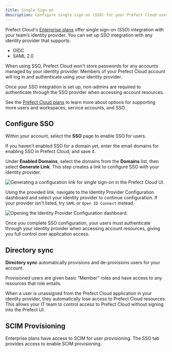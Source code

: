 ```yaml
---
title: Single Sign-on
description: Configure single sign-on (SSO) for your Prefect Cloud users.
---
```


Prefect Cloud's [Enterprise plans](https://www.prefect.io/pricing) offer single sign-on (SSO) integration with your team’s identity provider.
You can set up SSO integration with any identity provider that supports:

- OIDC
- SAML 2.0

When using SSO, Prefect Cloud won't store passwords for any accounts managed by your identity provider.
Members of your Prefect Cloud account will log in and authenticate using your identity provider.

Once your SSO integration is set up, non-admins are required to authenticate through the SSO provider when 
accessing account resources.

See the [Prefect Cloud plans](https://www.prefect.io/pricing) to learn more about options for supporting more users and 
workspaces, service accounts, and SSO.

## Configure SSO

Within your account, select the **SSO** page to enable SSO for users.

If you haven't enabled SSO for a domain yet, enter the email domains for enabling SSO in Prefect Cloud, and save it.

Under **Enabled Domains**, select the domains from the **Domains** list, then select **Generate Link**. 
This step creates a link to configure SSO with your identity provider.

![Generating a configuration link for single sign-on in the Prefect Cloud UI.](/3.0rc/img/ui/cloud-sso-provider.png)

Using the provided link, navigate to the Identity Provider Configuration dashboard and select your identity provider to continue 
configuration. If your provider isn't listed, try `SAML` or `Open ID Connect` instead.

![Opening the Identity Provider Configuration dashboard.](/3.0rc/img/ui/cloud-sso-dashboard.png)

Once you complete SSO configuration, your users must authenticate through your identity provider when accessing account resources, giving you full control over application access.

## Directory sync

**Directory sync** automatically provisions and de-provisions users for your account.

Provisioned users are given basic “Member” roles and have access to any resources that role entails.

When a user is unassigned from the Prefect Cloud application in your identity provider, they automatically lose access to 
Prefect Cloud resources. This allows your IT team to control access to Prefect Cloud without signing into the Prefect UI.

## SCIM Provisioning

Enterprise plans have access to SCIM for user provisioning.
The SSO tab provides access to enable SCIM provisioning.
